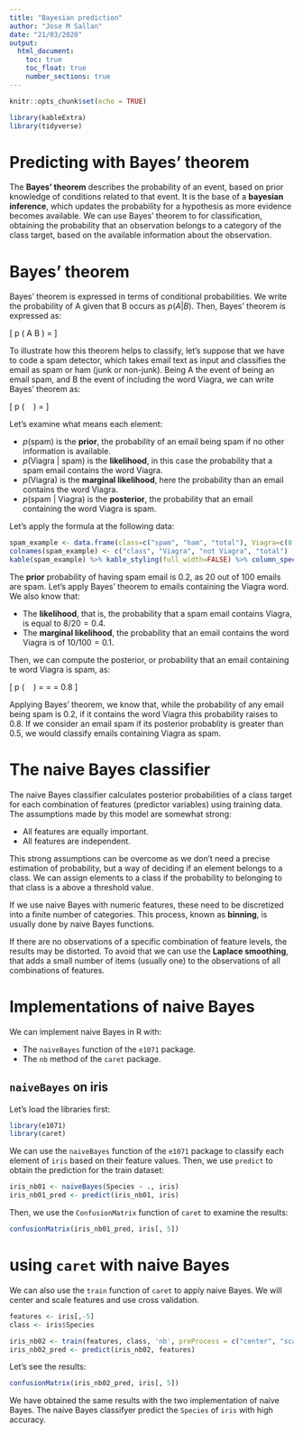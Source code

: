 ```yaml
---
title: "Bayesian prediction"
author: "Jose M Sallan"
date: "21/03/2020"
output: 
  html_document:
    toc: true
    toc_float: true
    number_sections: true
---
```


```r
knitr::opts_chunk$set(echo = TRUE)
```

```r
library(kableExtra)
library(tidyverse)
```


# Predicting with Bayes' theorem

The **Bayes' theorem** describes the probability of an event, based on prior knowledge of conditions related to that event. It is the base of a **bayesian inference**, which updates the probability for a hypothesis as more evidence becomes available. We can use Bayes' theorem to for classification, obtaining the probability that an observation belongs to a category of the class target, based on the available information about the observation.

# Bayes' theorem

Bayes' theorem is expressed in terms of conditional probabilities. We write the probability of A given that B occurs as $p \left( A | B \right)$. Then, Bayes' theorem is expressed as:

\[ p \left( A \vert B \right) = \frac{p \left(  B \vert A \right) p \left( A \right)}{p \left(  B \right)}
\]

To illustrate how this theorem helps to classify, let's suppose that we have to code a spam detector, which takes email text as input and classifies the email as spam or ham (junk or non-junk). Being A the event of being an email spam, and B the event of including the word Viagra, we can write Bayes' theorem as:

\[ p \left( \text{spam}\ \vert\  \text{Viagra} \right) = \frac{p \left(  \text{Viagra}\  \vert\  \text{spam} \right) p \left( \text{spam} \right)}{p \left(  \text{Viagra} \right)}
\]

Let's examine what means each element:

* $p \left( \text{spam} \right)$ is the **prior**, the probability of an email being spam if no other information is available.
* $p \left(  \text{Viagra}\  \vert\  \text{spam} \right)$ is the **likelihood**, in this case the probability that a spam email contains the word Viagra.
* $p \left(  \text{Viagra} \right)$ is the **marginal likelihood**, here the probability than an email contains the word Viagra.
* $p \left( \text{spam}\ \vert\  \text{Viagra} \right)$ is the **posterior**, the probability that an email containing the word Viagra is spam.

Let's apply the formula at the following data:

```r
spam_example <- data.frame(class=c("spam", "ham", "total"), Viagra=c(8, 2, 10), notViagra=c(12, 78, 90), total=c(20, 80, 100))
colnames(spam_example) <- c("class", "Viagra", "not Viagra", "total")
kable(spam_example) %>% kable_styling(full_width=FALSE) %>% column_spec(1, bold=TRUE) %>% column_spec(4, background = "#C0C0C0") %>% row_spec(3, background = "#C0C0C0")
```

The **prior** probability of having spam email is 0.2, as 20 out of 100 emails are spam. Let's apply Bayes' theorem to emails containing the Viagra word. We also know that:

* The **likelihood**, that is, the probability that a spam email contains Viagra, is equal to $8/20=0.4$.
* The **marginal likelihood**, the probability that an email contains the word Viagra is of $10/100=0.1$.

Then, we can compute the posterior, or probability that an email containing te word Viagra is spam, as:

\[ p \left( \text{spam}\ \vert\  \text{Viagra} \right) = \frac{p \left(  \text{Viagra}\  \vert\  \text{spam} \right) p \left( \text{spam} \right)}{p \left(  \text{Viagra} \right)} = \frac{0.4 \times 0.2 }{0.1} = 0.8
\]

Applying Bayes' theorem, we know that, while the probability of any email being spam is 0.2, if it contains the word Viagra this probability raises to 0.8. If we consider an email spam if its posterior probablity is greater than 0.5, we would classify emails containing Viagra as spam.

# The naive Bayes classifier

The naive Bayes classifier calculates posterior probabilities of a class target for each combination of features (predictor variables) using training data. The assumptions made by this model are somewhat strong:

* All features are equally important.
* All features are independent.

This strong assumptions can be overcome as we don't need a precise estimation of probability, but a way of deciding if an element belongs to a class. We can assign elements to a class if the probability to belonging to that class is a above a threshold value.

If we use naive Bayes with numeric features, these need to be discretized into a finite number of categories. This process, known as **binning**, is usually done by naive Bayes functions.

If there are no observations of a specific combination of feature levels, the results may be distorted. To avoid that we can use the **Laplace smoothing**, that adds a small number of items (usually one) to the observations of all combinations of features.

# Implementations of naive Bayes

We can implement naive Bayes in R with:

* The `naiveBayes` function of the `e1071` package.
* The `nb` method of the `caret` package.

## `naiveBayes` on iris

Let's load the libraries first:

```r
library(e1071)
library(caret)
```

We can use the `naiveBayes` function of the `e1071` package to classify each element of `iris` based on their feature values. Then, we use `predict` to obtain the prediction for the train dataset:

```r
iris_nb01 <- naiveBayes(Species ~ ., iris)
iris_nb01_pred <- predict(iris_nb01, iris)
```

Then, we use the `ConfusionMatrix` function of `caret` to examine the results:

```r
confusionMatrix(iris_nb01_pred, iris[, 5])
```

# using `caret` with naive Bayes

We can also use the `train` function of `caret` to apply naive Bayes. We will center and scale features and use cross validation.

```r
features <- iris[,-5]
class <- iris$Species

iris_nb02 <- train(features, class, 'nb', preProcess = c("center", "scale"), trControl=trainControl(method='cv',number=10))
iris_nb02_pred <- predict(iris_nb02, features)
```

Let's see the results:

```r
confusionMatrix(iris_nb02_pred, iris[, 5])
```

We have obtained the same results with the two implementation of naive Bayes. The naive Bayes classifyer predict the `Species` of `iris` with high accuracy.


